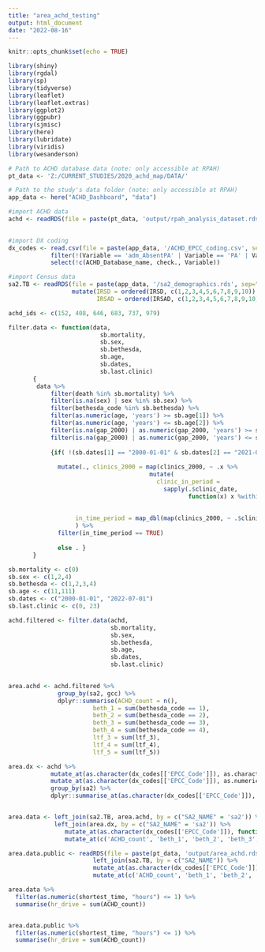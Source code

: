 ```yaml
---
title: "area_achd_testing"
output: html_document
date: "2022-08-16"
---
```


```r
knitr::opts_chunk$set(echo = TRUE)

library(shiny)
library(rgdal)
library(sp)
library(tidyverse)
library(leaflet)
library(leaflet.extras)
library(ggplot2)
library(ggpubr)
library(sjmisc)
library(here)
library(lubridate)
library(viridis)
library(wesanderson)
```

``` r
# Path to ACHD database data (note: only accessible at RPAH)
pt_data <- 'Z:/CURRENT_STUDIES/2020_achd_map/DATA/'

# Path to the study's data folder (note: only accessible at RPAH)
app_data <- here("ACHD_Dashboard", "data")

#import ACHD data
achd <- readRDS(file = paste(pt_data, 'output/rpah_analysis_dataset.rds', sep=""))
              

#import DX coding
dx_codes <- read.csv(file = paste(app_data, '/ACHD_EPCC_coding.csv', sep=""), fileEncoding="UTF-8-BOM") %>% 
            filter(!(Variable == 'adm_AbsentPA' | Variable == 'PA' | Variable == "achd_id")) %>%
            select(!c(ACHD_Database_name, check., Variable))

#import Census data
sa2.TB <- readRDS(file = paste(app_data, '/sa2_demographics.rds', sep="")) %>%
                  mutate(IRSD = ordered(IRSD, c(1,2,3,4,5,6,7,8,9,10)),
                         IRSAD = ordered(IRSAD, c(1,2,3,4,5,6,7,8,9,10)))

achd_ids <- c(152, 408, 646, 683, 737, 979)
```

```r
filter.data <- function(data,
                          sb.mortality,
                          sb.sex,
                          sb.bethesda,
                          sb.age,
                          sb.dates,
                          sb.last.clinic) 
       {
        data %>% 
            filter(death %in% sb.mortality) %>%
            filter(is.na(sex) | sex %in% sb.sex) %>%
            filter(bethesda_code %in% sb.bethesda) %>%
            filter(as.numeric(age, 'years') >= sb.age[1]) %>%
            filter(as.numeric(age, 'years') <= sb.age[2]) %>%
            filter(is.na(gap_2000) | as.numeric(gap_2000, 'years') >= sb.last.clinic[1]) %>%
            filter(is.na(gap_2000) | as.numeric(gap_2000, 'years') <= sb.last.clinic[2]) %>%
    
            {if( !(sb.dates[1] == "2000-01-01" & sb.dates[2] == "2021-07-01") )
              
              mutate(., clinics_2000 = map(clinics_2000, ~ .x %>%
                                        mutate(
                                          clinic_in_period = 
                                            sapply(.$clinic_date, 
                                                   function(x) x %within% (as.Date(sb.dates[1])
                                                                          %--% 
                                                                          as.Date(sb.dates[2]))))),
                   in_time_period = map_dbl(map(clinics_2000, ~ .$clinic_in_period), any)
                   ) %>%
              filter(in_time_period == TRUE)
              
              else . }
       }
```

``` r
sb.mortality <- c(0)
sb.sex <- c(1,2,4)
sb.bethesda <- c(1,2,3,4)
sb.age <- c(11,111)
sb.dates <- c("2000-01-01", "2022-07-01")
sb.last.clinic <- c(0, 23)

achd.filtered <- filter.data(achd,
                             sb.mortality,
                             sb.sex,
                             sb.bethesda,
                             sb.age,
                             sb.dates,
                             sb.last.clinic)
                
```

``` r
area.achd <- achd.filtered %>%
              group_by(sa2, gcc) %>%
              dplyr::summarise(ACHD_count = n(), 
                        beth_1 = sum(bethesda_code == 1),
                        beth_2 = sum(bethesda_code == 2), 
                        beth_3 = sum(bethesda_code == 3), 
                        beth_4 = sum(bethesda_code == 4),
                        ltf_3 = sum(ltf_3),
                        ltf_4 = sum(ltf_4),
                        ltf_5 = sum(ltf_5))

area.dx <- achd %>%
            mutate_at(as.character(dx_codes[['EPCC_Code']]), as.character) %>% 
            mutate_at(as.character(dx_codes[['EPCC_Code']]), as.numeric) %>%
            group_by(sa2) %>% 
            dplyr::summarise_at(as.character(dx_codes[['EPCC_Code']]), sum, na.rm = TRUE)


area.data <- left_join(sa2.TB, area.achd, by = c("SA2_NAME" = 'sa2')) %>% 
             left_join(area.dx, by = c("SA2_NAME" = 'sa2')) %>%
                mutate_at(as.character(dx_codes[['EPCC_Code']]), function(x) replace(x, is.na(x), 0)) %>%
                mutate_at(c('ACHD_count', 'beth_1', 'beth_2', 'beth_3', 'beth_4'), function(x) replace(x, is.na(x), 0))
```

``` r
area.data.public <- readRDS(file = paste(pt_data, 'output/area_achd.rds', sep="")) %>%
                        left_join(sa2.TB, by = c("SA2_NAME")) %>%
                        mutate_at(as.character(dx_codes[['EPCC_Code']]), function(x) replace(x, is.na(x), 0)) %>%
                        mutate_at(c('ACHD_count', 'beth_1', 'beth_2', 'beth_3', 'beth_4'), function(x) replace(x, is.na(x), 0))
```

``` r
area.data %>%
  filter(as.numeric(shortest_time, "hours") <= 1) %>%
  summarise(hr_drive = sum(ACHD_count))


area.data.public %>%
  filter(as.numeric(shortest_time, "hours") <= 1) %>%
  summarise(hr_drive = sum(ACHD_count))


```






